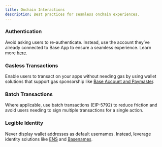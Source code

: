 ```yaml
---
title: Onchain Interactions
description: Best practices for seamless onchain experiences.
---
```


### Authentication
Avoid asking users to re-authenticate. Instead, use the account they’ve already connected to Base App to ensure a seamless experience. Learn more [here](http://docs.base.org/mini-apps/features/Authentication).

### Gasless Transactions
Enable users to transact on your apps without needing gas by using wallet solutions that support gas sponsorship like [Base Account and Paymaster](/base-account/improve-ux/sponsor-gas/paymasters).

### Batch Transactions
Where applicable, use batch transactions (EIP-5792) to reduce friction and avoid users needing to sign multiple transactions for a single action.

### Legible Identity
Never display wallet addresses as default usernames. Instead, leverage identity solutions like [ENS](https://docs.ens.domains/web/quickstart/) and [Basenames](/base-account/basenames/basenames-onchainkit-tutorial).
